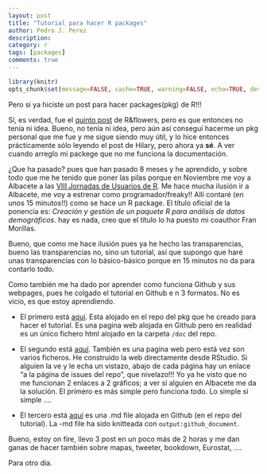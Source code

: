 ```yaml
---
layout: post
title: "Tutorial para hacer R packages"
author: Pedro J. Perez
description: 
category: r
tags: [packages]
comments: true
---
```


```r
library(knitr)
opts_chunk$set(message=FALSE, cache=TRUE, warning=FALSE, echo=TRUE, dev="jpeg" )
```


Pero si ya hiciste un post para hacer packages(pkg) de R!!!

Sí, es verdad, fue el [quinto post](http://perezp44.github.io/r/como-crear-RR-package/) de R&flowers, pero es que entonces no tenía ni idea. Bueno, no tenía ni idea, pero aún así conseguí hacerme un pkg personal que me fue y me sigue siendo muy útil, y lo hice entonces prácticamente sólo leyendo el post de Hilary, pero ahora ya **sé**. A ver cuando arreglo mi packege que no me funciona la documentación.   

¿Que ha pasado? pues que han pasado 8 meses y he aprendido, y sobre todo que me he tenido que poner las pilas porque en Noviembre me voy a Albacete a las [VIII Jornadas de Usuarios de R](http://r-es.org/8jornadasR/). Me hace mucha ilusión ir a Albacete, me voy a estrenar como programador/freaky!! Allí contaré (en unos 15 minutos!!) como se hace un R package. El título oficial de la ponencia es: *Creación y gestión de un paquete R para análisis de datos demográficos*. hay es nada, creo que el título lo ha puesto mi coauthor Fran Morillas.   

Bueno, que como me hace ilusión pues ya he hecho las transparencias, bueno las transparencias no, sino un tutorial, así que supongo que haré unas transparencias con lo básico-básico porque en 15 minutos no da para contarlo todo.    


Como también me ha dado por aprender como funciona Github y sus webpages, pues he colgado el tutorial en Github e n 3 formatos. No es vicio, es que estoy aprendiendo.     


- El primero está  [aquí](https://perezp44.github.io/pkg4albacete/). Esta alojado en el repo del pkg que he creado para hacer el tutorial. Es una pagina web alojada en Github pero en realidad es un único fichero html alojado en  la carpeta `/doc` del repo. 
 

- El segundo está [aquí](https://perezp44.github.io/my_crear_website/). También es una pagina web pero está vez son varios ficheros. He construido la web directamente desde RStudio. Si alguien la ve y le echa un vistazo, abajo de cada página hay un enlace "a la página de issues del repo", que nivelazo!!! Yo ya he visto que no me funcionan 2 enlaces a 2 gráficos; a ver si alguien en Albacete me da la solución. El primero es más simple pero funciona todo. Lo simple si simple ....


- El tercero está [aquí](https://github.com/perezp44/tutorial_crear_pkg_R/blob/master/tutorial_creacion_R_package.md)  es una .md file alojada en Github (en el repo del tutorial). La -md file ha sido knitteada con `output:github_document`.   



Bueno, estoy on fire, llevo 3 post en un poco más de 2 horas y me dan ganas de hacer también sobre mapas, tweeter, bookdown, Eurostat, ....

Para otro día.  
